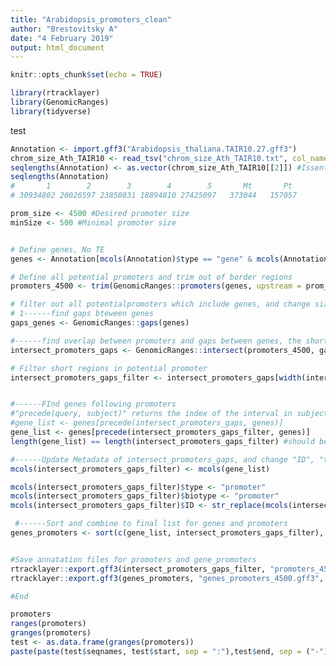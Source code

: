 ```yaml
---
title: "Arabidopsis_promoters_clean"
author: "Brestovitsky A"
date: "4 February 2019"
output: html_document
---
```


```r
knitr::opts_chunk$set(echo = TRUE)
```

```r
library(rtracklayer)
library(GenomicRanges)
library(tidyverse)
```

test
```r
Annotation <- import.gff3("Arabidopsis_thaliana.TAIR10.27.gff3")
chrom_size_Ath_TAIR10 <- read_tsv("chrom_size_Ath_TAIR10.txt", col_names = FALSE)
seqlengths(Annotation) <- as.vector(chrom_size_Ath_TAIR10[[2]]) #Issential info for following calculations
seqlengths(Annotation)
#       1        2        3        4        5       Mt       Pt 
# 30934802 20026597 23850831 18894810 27425097   373044   157057 

prom_size <- 4500 #Desired promoter size
minSize <- 500 #Minimal promoter size


# Define genes, No TE
genes <- Annotation[mcols(Annotation)$type == "gene" & mcols(Annotation)$biotype == "protein_coding",]

```



```r
# Define all potential promoters and trim out of border regions
promoters_4500 <- trim(GenomicRanges::promoters(genes, upstream = prom_size, downstream = 0))

# filter out all potentialpromoters which include genes, and change size of promoters if genes are too close, filter for short promoters (lee than minimal length):
# 1------find gaps bteween genes
gaps_genes <- GenomicRanges::gaps(genes)

#------find overlap between promoters and gaps between genes, the shortest will become a new promoter.
intersect_promoters_gaps <- GenomicRanges::intersect(promoters_4500, gaps_genes)

# Filter short regions in potential promoter
intersect_promoters_gaps_filter <- intersect_promoters_gaps[width(intersect_promoters_gaps) >= minSize]


#------FInd genes following promoters
#"precede(query, subject)" returns the index of the interval in subject that is directly preceded by the "query" range. Overlaping regions are excluded
#gene_list <- genes[precede(intersect_promoters_gaps, genes)]
gene_list <- genes[precede(intersect_promoters_gaps_filter, genes)]
length(gene_list) == length(intersect_promoters_gaps_filter) #should be TRUE

#------Update Metadata of intersect_promoters_gaps, and change "ID", "type" and "biotype" columns to be "promoter". "ID" should be unique identifier!!
mcols(intersect_promoters_gaps_filter) <- mcols(gene_list) 

mcols(intersect_promoters_gaps_filter)$type <- "promoter"
mcols(intersect_promoters_gaps_filter)$biotype <- "promoter"
mcols(intersect_promoters_gaps_filter)$ID <- str_replace(mcols(intersect_promoters_gaps_filter)$ID, "gene", "promoter")

 #------Sort and combine to final list for genes and promoters 
genes_promoters <- sort(c(gene_list, intersect_promoters_gaps_filter), ignore.strand=TRUE)


#Save annatation files for promoters and gene_promoters
rtracklayer::export.gff3(intersect_promoters_gaps_filter, "promoters_4500.gff3", format = "GFF3")
rtracklayer::export.gff3(genes_promoters, "genes_promoters_4500.gff3", format = "GFF3")

#End
```

```r
promoters
ranges(promoters)
granges(promoters)
test <- as.data.frame(granges(promoters))
paste(paste(test$seqnames, test$start, sep = ":"),test$end, sep = ("-"))


```







